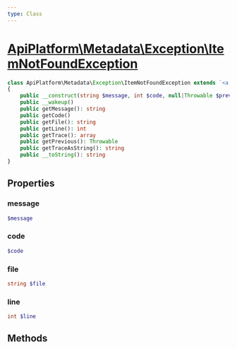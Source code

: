 ```yaml
---
type: Class
---
```


# [ApiPlatform\Metadata\Exception\ItemNotFoundException](/docs/v3.2/reference/Metadata/Exception/ItemNotFoundException)



```php
class ApiPlatform\Metadata\Exception\ItemNotFoundException extends `<a href="/docs/v3.2/reference/Exception/ItemNotFoundException">ApiPlatform\Exception\ItemNotFoundException</a>` implements Stringable, Throwable, `<a href="/docs/v3.2/reference/Exception/ExceptionInterface">ApiPlatform\Exception\ExceptionInterface</a>`
{
    public __construct(string $message, int $code, null|Throwable $previous)
    public __wakeup()
    public getMessage(): string
    public getCode()
    public getFile(): string
    public getLine(): int
    public getTrace(): array
    public getPrevious(): Throwable
    public getTraceAsString(): string
    public __toString(): string
}
```
## Properties
### message

```php
$message
```



### code

```php
$code
```



### file

```php
string $file
```



### line

```php
int $line
```



## Methods

